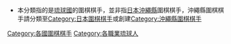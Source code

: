 *本分類指的是[[琉球國|琉球國]]的圍棋棋手，並非指[[日本|日本]][[沖繩縣|沖繩縣]]圍棋棋手，沖繩縣圍棋棋手請分類至[[:Category:日本圍棋棋手|Category:日本圍棋棋手]]或創建[[:Category:沖繩縣圍棋棋手|Category:沖繩縣圍棋棋手]]

[[Category:各國圍棋棋手|Category:各國圍棋棋手]]
[[Category:各職業琉球人|Category:各職業琉球人]]